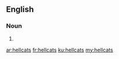==English==

===Noun===
{{head|en|noun plural form}}

# {{plural of|hellcat|lang=en}}

[[ar:hellcats]]
[[fr:hellcats]]
[[ku:hellcats]]
[[my:hellcats]]
